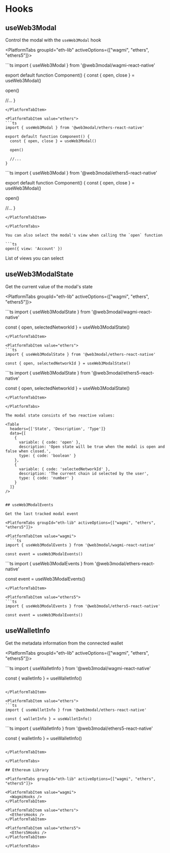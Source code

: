 

# Hooks

## useWeb3Modal

Control the modal with the `useWeb3Modal` hook

<PlatformTabs groupId="eth-lib" activeOptions={["wagmi", "ethers", "ethers5"]}>

<PlatformTabItem value="wagmi">
```ts
import { useWeb3Modal } from '@web3modal/wagmi-react-native'

export default function Component() {
  const { open, close } = useWeb3Modal()

open()

//...
}

````
</PlatformTabItem>

<PlatformTabItem value="ethers">
```ts
import { useWeb3Modal } from '@web3modal/ethers-react-native'

export default function Component() {
  const { open, close } = useWeb3Modal()

  open()

  //...
}
````

</PlatformTabItem>

<PlatformTabItem value="ethers5">
```ts
import { useWeb3Modal } from '@web3modal/ethers5-react-native'

export default function Component() {
  const { open, close } = useWeb3Modal()

open()

//...
}

````
</PlatformTabItem>

</PlatformTabs>

You can also select the modal's view when calling the `open` function

```ts
open({ view: 'Account' })
````

List of views you can select

<Table
  headers={['Variable', 'Description']}
  data={[
    {
      variable: { code: 'Connect' },
      description: 'Principal view of the modal - default view when disconnected'
    },
    {
      variable: { code: 'Account' },
      description: 'User profile - default view when connected'
    },
    {
      variable: { code: 'Networks' },
      description:
        'List of available networks - you can select and target a specific network before connecting'
    },
    {
      variable: { code: 'WhatIsANetwork' },
      description: '"What is a network" onboarding view'
    },
    {
      variable: { code: 'WhatIsAWallet' },
      description: '"What is a wallet" onboarding view'
    }
  ]}
/>

## useWeb3ModalState

Get the current value of the modal's state

<PlatformTabs groupId="eth-lib" activeOptions={["wagmi", "ethers", "ethers5"]}>

<PlatformTabItem value="wagmi">
  ```ts
import { useWeb3ModalState } from '@web3modal/wagmi-react-native'

const { open, selectedNetworkId } = useWeb3ModalState()

````
</PlatformTabItem>

<PlatformTabItem value="ethers">
```ts
import { useWeb3ModalState } from '@web3modal/ethers-react-native'

const { open, selectedNetworkId } = useWeb3ModalState()
````

</PlatformTabItem>

<PlatformTabItem value="ethers5">
```ts
import { useWeb3ModalState } from '@web3modal/ethers5-react-native'

const { open, selectedNetworkId } = useWeb3ModalState()

````
</PlatformTabItem>

</PlatformTabs>

The modal state consists of two reactive values:

<Table
  headers={['State', 'Description', 'Type']}
  data={[
    {
      variable: { code: 'open' },
      description: 'Open state will be true when the modal is open and false when closed.',
      type: { code: 'boolean' }
    },
    {
      variable: { code: 'selectedNetworkId' },
      description: 'The current chain id selected by the user',
      type: { code: 'number' }
    }
  ]}
/>


## useWeb3ModalEvents

Get the last tracked modal event

<PlatformTabs groupId="eth-lib" activeOptions={["wagmi", "ethers", "ethers5"]}>

<PlatformTabItem value="wagmi">
  ```ts
import { useWeb3ModalEvents } from '@web3modal/wagmi-react-native'

const event = useWeb3ModalEvents()
````

</PlatformTabItem>

<PlatformTabItem value="ethers">
```ts
import { useWeb3ModalEvents } from '@web3modal/ethers-react-native'

const event = useWeb3ModalEvents()

````
</PlatformTabItem>

<PlatformTabItem value="ethers5">
```ts
import { useWeb3ModalEvents } from '@web3modal/ethers5-react-native'

const event = useWeb3ModalEvents()
````

</PlatformTabItem>

</PlatformTabs>

## useWalletInfo

Get the metadata information from the connected wallet

<PlatformTabs groupId="eth-lib" activeOptions={["wagmi", "ethers", "ethers5"]}>

<PlatformTabItem value="wagmi">
```ts
import { useWalletInfo } from '@web3modal/wagmi-react-native'

const { walletInfo } = useWalletInfo()

````

</PlatformTabItem>

<PlatformTabItem value="ethers">
```ts
import { useWalletInfo } from '@web3modal/ethers-react-native'

const { walletInfo } = useWalletInfo()
````

</PlatformTabItem>

<PlatformTabItem value="ethers5">
```ts
import { useWalletInfo } from '@web3modal/ethers5-react-native'

const { walletInfo } = useWalletInfo()

```

</PlatformTabItem>

</PlatformTabs>

## Ethereum Library

<PlatformTabs groupId="eth-lib" activeOptions={["wagmi", "ethers", "ethers5"]}>

<PlatformTabItem value="wagmi">
  <WagmiHooks />
</PlatformTabItem>

<PlatformTabItem value="ethers">
  <EthersHooks />
</PlatformTabItem>

<PlatformTabItem value="ethers5">
  <Ethers5Hooks />
</PlatformTabItem>

</PlatformTabs>
```
